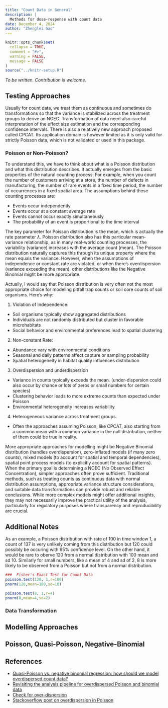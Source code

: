 ```yaml
---
title: "Count Data in General"
description: | 
  Methods for dose-response with count data
date: December 4, 2024
author: "Zhenglei Gao"
---
```


```r
knitr::opts_chunk$set(
  collapse = TRUE,
  comment = "#>",
  warning = FALSE,
  message = FALSE
)
source("../knitr-setup.R")
```

*To be written. Contribution is welcome.*

## Testing Approaches

Usually for count data, we treat them as continuous and sometimes do transformations so that the variance is stabilized across the treatment groups to derive an NOEC. Transformation of data need also careful interpretation of the effect size estimation and the corresponding confidence intervals. There is also a relatively new approach proposed called CPCAT. Its application domain is however limited as it is only valid for strictly Poisson data, which is not validated or used in this package.

### Poisson or Non-Poisson?

To understand this, we have to think about what is a Poisson distribution and what this distribution describes. It actually emerges from the basic properties of the natural counting process. For example, when you count the number of customers arriving at a store, the number of defects in manufacturing, the number of rare events in a fixed time period, the number of occurrences in a fixed spatial area. The assumptions behind these counting processes are:

- Events occur independently.
- Events occur at a constant average rate
- Events cannot occur exactly simultaneously
- The probability of an event is proportional to the time interval

The key parameter for Poisson distribution is the mean, which is actually the rate parameter $\lambda$. Poisson distribution also has this particular mean-variance relationship, as in many real-world counting processes, the variability (variance) increases with the average count (mean). The Poisson distribution naturally captures this through its unique property where the mean equals the variance. However, when the assumptions of independence or constant rate are violated, or when there's overdispersion (variance exceeding the mean), other distributions like the Negative Binomial might be more appropriate.

Actually, I would say that Poisson distribution is very often not the most appropriate choice for modeling pitfall trap counts or soil core counts of soil organisms. Here's why:

1. Violation of Independence:
  - Soil organisms typically show aggregated distributions
  - Individuals are not randomly distributed but cluster in favorable microhabitats
  - Social behavior and environmental preferences lead to spatial clustering
2. Non-constant Rate:
  - Abundance vary with environmental conditions
  - Seasonal and daily patterns affect capture or sampling probability
  - Spatial heterogeneity in habitat quality influences distribution
3. Overdispersion and underdispersion
  - Variance in counts typically exceeds the mean. (under-dispersion could also occur by chance or lots of zeros or small numbers for certain species)
  - Clustering behavior leads to more extreme counts than expected under Poisson
  - Environmental heterogeneity increases variability
4. Heterogeneous variance across treatment groups.
  - Often the approaches assuming Poisson, like CPCAT, also starting from a common mean with a common variance in the null distribution, neither of them could be true in reality.

More appropriate approaches for modelling might be Negative Binomial distribution (handles overdispersion), zero-inflated models (if many zero counts), mixed models (to account for spatial and temporal dependencies), spatial point process models (to explicitly account for spatial patterns). When the primary goal is determining a NOEC (No Observed Effect Concentration), simpler approaches often prove sufficient. Traditional methods, such as treating counts as continuous data with normal distribution assumptions, appropriate variance structure considerations, and suitable data transformations can provide robust and reliable conclusions. While more complex models might offer additional insights, they may not necessarily improve the practical utility of the analysis, particularly for regulatory purposes where transparency and reproducibility are crucial.

  
## Additional Notes

As an example, a Poisson distribution with rate of 100 in time window 1, a count of 137 is very unlikely coming from this distribution but 120 could possibly be occuring with 95% confidence level. On the other hand, it would be rare to oberve 120 from a normal distribution with 100 mean and sd 10. Similarly for small numbers, like a mean of 4 and sd of 2, 8 is more likely to be observed from a Poisson but not from a normal distribution. 

```r
###  Fisher's Exact Test for Count Data
poisson.test(120, 1,r=100)
pnorm(120,mean=100,sd=10)

poisson.test(8, 1,r=4)
pnorm(8,mean=4,sd=2)
```




### Data Transformation


## Modelling Approaches





## Poisson, Quasi-Poisson, Negative-Binomial

## References
- [Quasi-Poisson vs. negative binomial regression: how should we model overdispersed count data?](https://www.semanticscholar.org/paper/Quasi-Poisson-vs.-negative-binomial-regression%3A-how-Hoef-Boveng/01d13ec2187a90742ebcf288437e3d0a1ca28dd8)
- [Revisiting the analysis pipeline for overdispersed Poisson and binomial data](https://pmc.ncbi.nlm.nih.gov/articles/PMC10184615/)
- [Check for over-dispersion](https://bbolker.github.io/mixedmodels-misc/glmmFAQ.html#testing-for-overdispersioncomputing-overdispersion-factor)
- [Stackoverflow post on overdispersion in Poisson](https://stats.stackexchange.com/questions/201903/how-to-deal-with-overdispersion-in-poisson-regression-quasi-likelihood-negativ/332250#332250)
